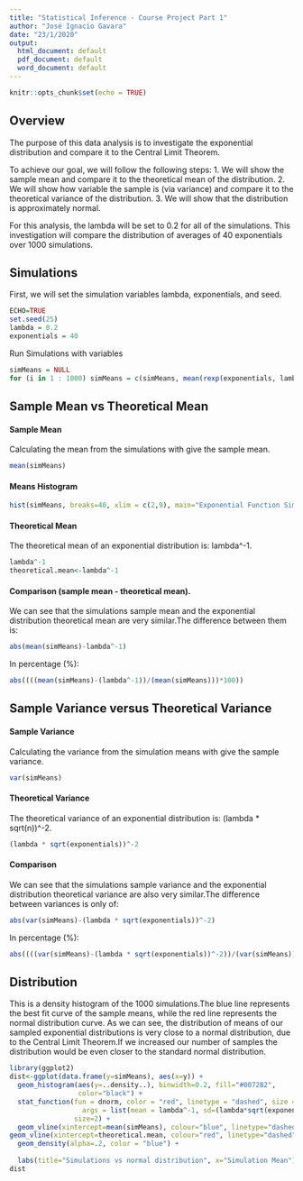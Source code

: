 ```yaml
---
title: "Statistical Inference - Course Project Part 1"
author: "José Ignacio Gavara"
date: "23/1/2020"
output:
  html_document: default
  pdf_document: default
  word_document: default
---
```


```r
knitr::opts_chunk$set(echo = TRUE)
```
## Overview
The purpose of this data analysis is to investigate the exponential distribution
and compare it to the Central Limit Theorem. 

To achieve our goal, we will follow the following steps:
1. We will show the sample mean and compare it to the theoretical mean of the distribution.
2. We will show how variable the sample is (via variance) and compare it to the theoretical variance of the distribution.
3. We will show that the distribution is approximately normal.

For this analysis, the lambda will 
be set to 0.2 for all of the simulations. This investigation will compare the 
distribution of averages of 40 exponentials over 1000 simulations.


## Simulations
First, we will set the simulation variables lambda, exponentials, and seed.
```r
ECHO=TRUE
set.seed(25)
lambda = 0.2
exponentials = 40
```

Run Simulations with variables
```r
simMeans = NULL
for (i in 1 : 1000) simMeans = c(simMeans, mean(rexp(exponentials, lambda)))
```


## Sample Mean vs Theoretical Mean
#### Sample Mean
Calculating the mean from the simulations with give the sample mean.
```r
mean(simMeans)
```
#### Means Histogram
```r
hist(simMeans, breaks=40, xlim = c(2,9), main="Exponential Function Simulation Means Distribution", col = "blue")
```

#### Theoretical Mean
The theoretical mean of an exponential distribution is:
lambda^-1.
```r
lambda^-1
theoretical.mean<-lambda^-1
```

#### Comparison (sample mean - theoretical mean).
We can see that the simulations sample mean and the 
exponential distribution theoretical mean are very similar.The difference between them is:
```r
abs(mean(simMeans)-lambda^-1)
```
In percentage (%): 
```r
abs((((mean(simMeans)-(lambda^-1))/(mean(simMeans)))*100))
```

## Sample Variance versus Theoretical Variance
#### Sample Variance
Calculating the variance from the simulation means with give the sample
variance.
```r
var(simMeans)
```

#### Theoretical Variance
The theoretical variance of an exponential distribution is: 
(lambda * sqrt(n))^-2.
```r
(lambda * sqrt(exponentials))^-2
```

#### Comparison
We can see that the simulations sample variance and 
the exponential distribution theoretical variance are also very similar.The difference between variances is only of:
```r
abs(var(simMeans)-(lambda * sqrt(exponentials))^-2)
```
In percentage (%): 
```r
abs((((var(simMeans)-(lambda * sqrt(exponentials))^-2))/(var(simMeans)))*100)
```

## Distribution 
This is a density histogram of the 1000 simulations.The blue line represents the best fit curve of the sample means, while the red line represents the normal distribution curve. As we can see, the distribution of means of our sampled exponential distributions is very close to a normal distribution, due to the Central Limit Theorem.If we increased our number of samples the distribution would be even closer to the standard normal distribution.
```r
library(ggplot2)
dist<-ggplot(data.frame(y=simMeans), aes(x=y)) + 
  geom_histogram(aes(y=..density..), binwidth=0.2, fill="#0072B2", 
                 color="black") +
  stat_function(fun = dnorm, color = "red", linetype = "dashed", size = 1, 
                  args = list(mean = lambda^-1, sd=(lambda*sqrt(exponentials))^-1), 
                size=2) +
  geom_vline(xintercept=mean(simMeans), colour="blue", linetype="dashed") +   
geom_vline(xintercept=theoretical.mean, colour="red", linetype="dashed") +
  geom_density(alpha=.2, color = "blue") +
  
  labs(title="Simulations vs normal distribution", x="Simulation Mean")
dist
```
